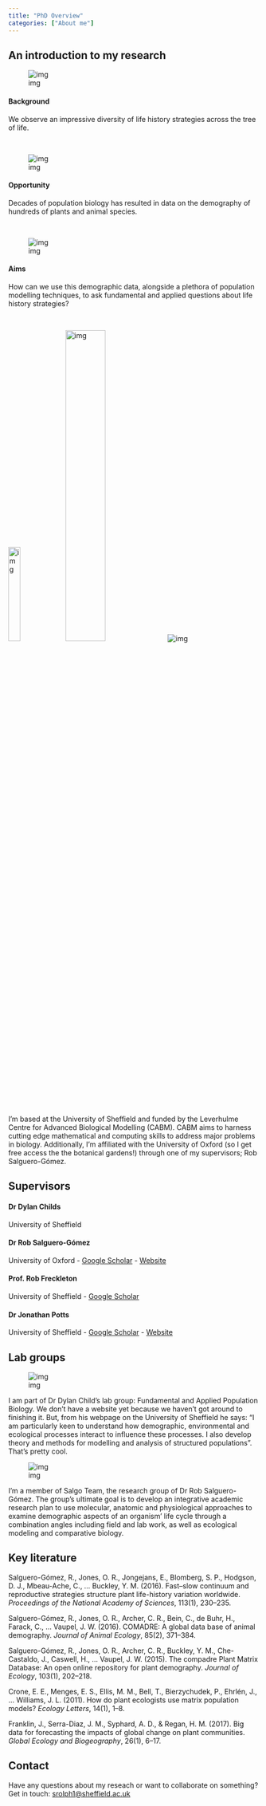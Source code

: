 ```yaml
---
title: "PhD Overview"
categories: ["About me"] 
---
```


## An introduction to my research

<div class="row">

<div class="col-sm-4">
<div class="img-reponsive">![img](/img/life_hists.png)</div>
</div>

<div class="col-sm-8 centred">
#### Background

We observe an impressive diversity of life history strategies across the tree of life.

</div>
</div>
<br>
<div class="row">



<div class="col-sm-4">
<div class="img-reponsive">![img](/img/compadre-logo.png)</div>
</div>

<div class="col-sm-8 centred">
#### Opportunity

Decades of population biology has resulted in data on the demography of hundreds of plants and animal species.

</div>

</div>
<br>
<div class="row">



<div class="col-sm-4">
<div class="img-reponsive">![img](/img/mpms.png)</div>
</div>

<div class="col-sm-8 centred">
#### Aims

How can we use this demographic data, alongside a plethora of population modelling techniques, to ask fundamental and applied questions about life history strategies?

</div>


</div>
<br>

<div class="hcent">

![img](/img/TuosLogo.png){width=22%}  ![img](/img/ox-uni.png){width=40%} ![img](/img/Leverhulme.png)

</div>

I'm based at the University of Sheffield and funded by the Leverhulme Centre for Advanced Biological Modelling (CABM). CABM aims to harness cutting edge mathematical and computing skills to address major problems in biology. Additionally, I'm affiliated with the University of Oxford (so I get free access the the botanical gardens!) through one of my supervisors; Rob Salguero-Gómez.

## Supervisors

<div class="row hcent">

<div class="col-sm-6">
<!--<div>![img](http://via.placeholder.com/200x200)</div>-->
#### Dr Dylan Childs
University of Sheffield
</div>

<div class="col-sm-6">
<!--<div>![img](http://via.placeholder.com/200x200)</div>-->
#### Dr Rob Salguero-Gómez
University of Oxford - [Google Scholar](https://scholar.google.co.uk/citations?user=bgMIMNIAAAAJ) - [Website](https://sites.google.com/site/robresearchsite/)
</div>

<div class="col-sm-6">
<!--<div>![img](http://via.placeholder.com/200x200)</div>-->
#### Prof. Rob Freckleton
University of Sheffield - [Google Scholar](https://scholar.google.co.uk/citations?user=fRPnRNsAAAAJ)
</div>

<div class="col-sm-6">
<!--<div>![img](http://via.placeholder.com/200x200)</div>-->
#### Dr Jonathan Potts
University of Sheffield - [Google Scholar](https://scholar.google.co.uk/citations?user=srLN0tcAAAAJ) - [Website](http://jonathan-potts.staff.shef.ac.uk/)
</div>



## Lab groups

<div class="row">

<div class="col-2 centred hcent">
<div class="img-reponsive">![img](/img/childs.jpg)</div>
</div>

<div class="col-10 centred">

I am part of Dr Dylan Child's lab group: Fundamental and Applied Population Biology. We don't have a website yet because we haven't got around to finishing it. But, from his webpage on the University of Sheffield he says: "I am particularly keen to understand how demographic, environmental and ecological processes interact to influence these processes. I also develop theory and methods for modelling and analysis of structured populations". That's pretty cool.
</div>

</div>

<div class="row">
<div class="col-2 centred hcent">
<div class="img-reponsive">![img](/img/SalgoTeamLogo.png)</div>
</div>
<div class="col-10 centred">

I'm a member of Salgo Team, the research group of Dr Rob Salguero-Gómez. The group's ultimate goal is to develop an integrative academic research plan to use molecular, anatomic and physiological approaches to examine demographic aspects of an organism' life cycle through a combination angles including field and lab work, as well as ecological modeling and comparative biology.

</div>
</div>

## Key literature

Salguero-Gómez, R., Jones, O. R., Jongejans, E., Blomberg, S. P., Hodgson, D. J., Mbeau-Ache, C., … Buckley, Y. M. (2016). Fast–slow continuum and reproductive strategies structure plant life-history variation worldwide. _Proceedings of the National Academy of Sciences_, 113(1), 230–235.

Salguero-Gómez, R., Jones, O. R., Archer, C. R., Bein, C., de Buhr, H., Farack, C., … Vaupel, J. W. (2016). COMADRE: A global data base of animal demography. _Journal of Animal Ecology_, 85(2), 371–384.

Salguero-Gómez, R., Jones, O. R., Archer, C. R., Buckley, Y. M., Che-Castaldo, J., Caswell, H., … Vaupel, J. W. (2015). The compadre Plant Matrix Database: An open online repository for plant demography. _Journal of Ecology_, 103(1), 202–218.

Crone, E. E., Menges, E. S., Ellis, M. M., Bell, T., Bierzychudek, P., Ehrlén, J., … Williams, J. L. (2011). How do plant ecologists use matrix population models? _Ecology Letters_, 14(1), 1–8.

Franklin, J., Serra-Diaz, J. M., Syphard, A. D., & Regan, H. M. (2017). Big data for forecasting the impacts of global change on plant communities. _Global Ecology and Biogeography_, 26(1), 6–17.

## Contact

Have any questions about my reseach or want to collaborate on something? Get in touch: [srolph1@sheffield.ac.uk](mailto:srolph1@sheffield.ac.uk)


